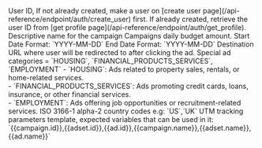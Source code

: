 <ParamField body="userId" type="string" required>
	User ID, If not already created, make a user on [create user
	page](/api-reference/endpoint/auth/create_user) first. If already created,
	retrieve the user ID from [get profile
	page](/api-reference/endpoint/auth/get_profile).
</ParamField>

<ParamField body="campaignName" type="string" required>
	Descriptive name for the campaign
</ParamField>

<ParamField body="budget" type="number" required>
	Campaigns daily budget amount.
</ParamField>

<ParamField body="startDate" type="string">
	Start Date Format: `YYYY-MM-DD`
</ParamField>

<ParamField body="endDate" type="string">
	End Date Format: `YYYY-MM-DD`
</ParamField>

<ParamField body="url" type="string" required>
	Destination URL where user will be redirected to after clicking the ad.
</ParamField>

<ParamField body="specialAdCategories" type="string[]">
	Special ad categories = `HOUSING`, `FINANCIAL_PRODUCTS_SERVICES`,
	`EMPLOYMENT`
	<Note>
		- `HOUSING`: Ads related to property sales, rentals, or home-related
		services. <br />
		- `FINANCIAL_PRODUCTS_SERVICES`: Ads promoting credit cards, loans, insurance,
		or other financial services. <br /> - `EMPLOYMENT`: Ads offering job opportunities
		or recruitment-related services.
	</Note>
</ParamField>

<ParamField body="specialAdCountries" type="string[]">
	ISO 3166-1 alpha-2 country codes e.g: `US`,`UK`
</ParamField>

<ParamField body="utmParams" type="string">
	UTM tracking parameters template, expected variables that can be used in it: `{{campaign.id}},{{adset.id}},{{ad.id}},{{campaign.name}},{{adset.name}},{{ad.name}}`
</ParamField>
